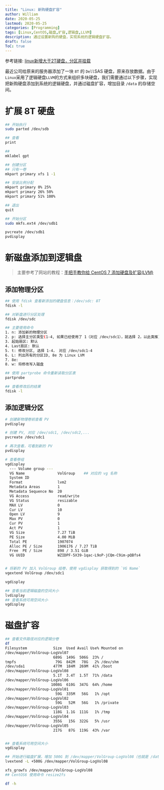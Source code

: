 ```yaml
---
title: "Linux: 新购硬盘扩容"
author: William
date: 2020-05-25
lastmod: 2020-05-25
categories: [Programming]
tags: [Linux,CentOS,磁盘,扩容,逻辑盘,LLVM]
description: 通过设置新购的硬盘，实现系统的逻辑硬盘扩容。
draft: false
ToC: true
---
```


参考链接: [linux新增大于2T硬盘，分区并挂载](https://blog.csdn.net/u012150360/article/details/81333051)

最近公司给原来的服务器添加了一块 `8T` 的 `Dell`SAS  硬盘，原来存放数据。由于`Linux`采用了逻辑硬盘`LLVM`的方式来组织多块硬盘，我们需要通过以下步骤，实现把新购硬盘添加到系统的逻辑硬盘，并通过磁盘扩容，增加目录 `/data` 的存储空间。

# 扩展 8T 硬盘

```bash
## 开始执行
sudo parted /dev/sdb

## 查看
print 

## 
mklabel gpt

## 创建分区
## 只有一卷
mkpart primary xfs 1 -1

## 安装比例分配
mkpart primary 0% 25%
mkpart primary 26% 50%
mkpart primary 51% 100%

## 退出
quit

## 开始分区
sudo mkfs.ext4 /dev/sdb1

pvcreate /dev/sdb1
pvdisplay
```





# 新磁盘添加到逻辑盘



> 主要参考了网站的教程：[手把手教你给 CentOS 7 添加硬盘及扩容(LVM)](https://aurthurxlc.github.io/Aurthur-2017/Centos-7-extend-lvm-volume.html)

## 添加物理分区

```bash
## 使用 fdisk 查看新添加的硬盘信息：/dev/sdc: 8T
fdisk -l

## 对新盘进行分区处理
fdisk /dev/sdc

## 主要使用命令
1. n: 添加新的物理分区
2. p: 选择主分区类型(1-4, 如果已经使用了 1（对应 /dev/sdc1），就选择 2，以此类推)
3. 起始扇区: 默认
4. Last扇区: 默认
5. t: 修改分区, 选择 1-4， 对应 /dev/sdc1-4
6. L: 列出所有的分区ID, 8e 为 Linux LVM
7. 8e:
8. w: 将修改写入磁盘

## 使用 partprobe 命令重新读取分区表
partprobe

## 查看修改后的结果
fdisk -l
```



## 添加逻辑分区

```bash
# 创建新物理卷前查看 PV
pvdisplay

# 创建 PV, 对应 /dev/sdc1, /dev/sdc2,...
pvcreate /dev/sdc1

# 再次查看，可看到新的 PV
pvdisplay

# 查看卷组
vgdisplay
  --- Volume group ---
  VG Name               VolGroup    ## 对应的 vg 名称
  System ID
  Format                lvm2
  Metadata Areas        1
  Metadata Sequence No  20
  VG Access             read/write
  VG Status             resizable
  MAX LV                0
  Cur LV                10
  Open LV               9
  Max PV                0
  Cur PV                1
  Act PV                1
  VG Size               7.27 TiB
  PE Size               4.00 MiB
  Total PE              1907074
  Alloc PE / Size       1906176 / 7.27 TiB
  Free  PE / Size       898 / 3.51 GiB
  VG UUID               WZIDPF-5X39-1qac-L9oP-jCQm-C9im-pQBfs4


# 将新的 PV 加入 VolGroup 组卷，使用 vgdisplay 获取得到的 `VG Name`
vgextend VolGroup /dev/sdc1

vgdisplay

## 查看当前逻辑磁盘的空间大小
lvdisplay
## 查看系统可用空间大小
vgdisplay
```





# 磁盘扩容

```bash
## 查看文件路径对应的逻辑分卷
df
Filesystem            Size  Used Avail Use% Mounted on                             
/dev/mapper/VolGroup-LogVol07
                      689G  149G  506G  23% /
tmpfs                  79G  842M   78G   2% /dev/shm
/dev/sda1             477M  184M  269M  41% /boot
/dev/mapper/VolGroup-LogVol08
                      5.1T  3.4T  1.5T  71% /data
/dev/mapper/VolGroup-LogVol06
                     1008G  610G  347G  64% /home
/dev/mapper/VolGroup-LogVol01
                       59G  335M   56G   1% /opt
/dev/mapper/VolGroup-LogVol02
                       59G   52M   56G   1% /private
/dev/mapper/VolGroup-LogVol03
                      118G  1.1G  111G   1% /tmp
/dev/mapper/VolGroup-LogVol04
                      355G   15G  322G   5% /usr
/dev/mapper/VolGroup-LogVol05
                      217G   87G  119G  43% /var


## 查看系统可用空间大小
vgdisplay

## 开始进行磁盘扩展，增加 500G 到 /dev/mapper/VolGroup-LogVol08（也就是 /data）
lvextend -L +500G /dev/mapper/VolGroup-LogVol08

xfs_growfs /dev/mapper/VolGroup-LogVol08
## CentOS6 使用命令 resize2fs

df -h
```

